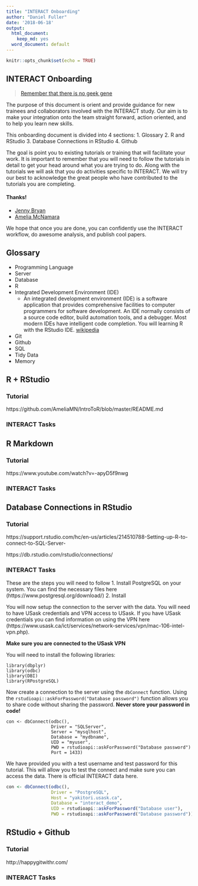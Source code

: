 ```yaml
---
title: "INTERACT Onboarding"
author: "Daniel Fuller"
date: '2018-06-18'
output:
  html_document:
    keep_md: yes
  word_document: default
---
```


```r
knitr::opts_chunk$set(echo = TRUE)
```

## INTERACT Onboarding

> [Remember that there is no geek gene](http://journals.plos.org/ploscompbiol/article?id=10.1371/journal.pcbi.1006023)

The purpose of this document is orient and provide guidance for new trainees and collaborators involved with the INTERACT study. Our aim is to make your integration onto the team straight forward, action oriented, and to help you learn new skills. 

This onboarding document is divided into 4 sections: 
1. Glossary
2. R and RStudio
3. Database Connections in RStudio
4. Github

The goal is point you to existing tutorials or training that will facilitate your work. It is important to remember that you will need to follow the tutorials in detail to get your head around what you are trying to do. Along with the tutorials we will ask that you do activities specific to INTERACT. We will try our best to acknowledge the great people who have contributed to the tutorials you are completing. 

#### Thanks!

- [Jenny Bryan](https://twitter.com/JennyBryan)
- [Amelia McNamara](https://twitter.com/AmeliaMN)

We hope that once you are done, you can confidently use the INTERACT workflow, do awesome analysis, and publish cool papers. 

## Glossary

- Programming Language
- Server
- Database
- R
- Integrated Development Environment (IDE)
    - An integrated development environment (IDE) is a software application that provides comprehensive facilities to computer programmers for software development. An IDE normally consists of a source code editor, build automation tools, and a debugger. Most modern IDEs have intelligent code completion. You will learning R with the RStudio IDE.  [wikipedia](https://en.wikipedia.org/wiki/Integrated_development_environment)
- Git
- Github
- SQL
- Tidy Data
- Memory

## R + RStudio

### Tutorial

https://github.com/AmeliaMN/IntroToR/blob/master/README.md

### INTERACT Tasks

## R Markdown

### Tutorial
https://www.youtube.com/watch?v=-apyD5f9nwg

### INTERACT Tasks

## Database Connections in RStudio

### Tutorial

https://support.rstudio.com/hc/en-us/articles/214510788-Setting-up-R-to-connect-to-SQL-Server-

https://db.rstudio.com/rstudio/connections/

### INTERACT Tasks

These are the steps you will need to follow
1. Install PostgreSQL on your system. You can find the necessary files here (https://www.postgresql.org/download/)
2. Install 

You will now setup the connection to the server with the data. You will need to have USask credentials and VPN access to USask. If you have USask credentials you can find information on using the VPN here (https://www.usask.ca/ict/services/network-services/vpn/mac-106-intel-vpn.php). 

**Make sure you are connected to the USask VPN**



You will need to install the following libraries:
```
library(dbplyr)
library(odbc)
library(DBI)
library(RPostgreSQL) 
```    
Now create a connection to the server using the `dbConnect` function. Using the `rstudioapi::askForPassword("Database password")` function allows you to share code without sharing the password. **Never store your password in code!**

```
con <- dbConnect(odbc(),
                 Driver = "SQLServer",
                 Server = "mysqlhost",
                 Database = "mydbname",
                 UID = "myuser",
                 PWD = rstudioapi::askForPassword("Database password")
                 Port = 1433)
```

We have provided you with a test username and test password for this tutorial. This will allow you to test the connect and make sure you can access the data. There is official INTERACT data here. 
```{r]}
con <- dbConnect(odbc(),
                 Driver = "PostgreSQL",
                 Host = "yakitori.usask.ca",
                 Database = "interact_demo",
                 UID = rstudioapi::askForPassword("Database user"),
                 PWD = rstudioapi::askForPassword("Database password"))
```

##  RStudio + Github

### Tutorial

http://happygitwithr.com/

### INTERACT Tasks

